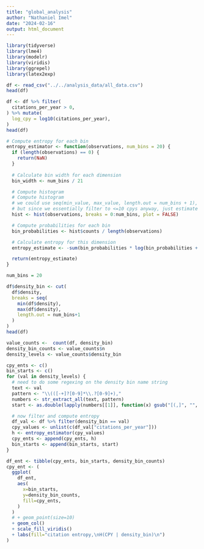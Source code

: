 ```yaml
---
title: "global_analysis"
author: "Nathaniel Imel"
date: "2024-02-16"
output: html_document
---
```


```r
library(tidyverse)
library(lme4)
library(modelr)
library(viridis)
library(ggrepel)
library(latex2exp)
```


```r
df <- read_csv("../../analysis_data/all_data.csv")
head(df)
```


```r

df <- df %>% filter(
  citations_per_year > 0,
) %>% mutate(
  log_cpy = log10(citations_per_year),
)
head(df)
```


```r


# Compute entropy for each bin
entropy_estimator <- function(observations, num_bins = 20) {
  if (length(observations) == 0) {
    return(NaN)
  }
  
  # Calculate bin width for each dimension
  bin_width <- num_bins / 21

  # Compute histogram
  # Compute histogram
  # we could use seq(min_value, max_value, length.out = num_bins + 1),
  # but since we essentially filter to <=10 cpys anyway, just estimate this range evenly
  hist <- hist(observations, breaks = 0:num_bins, plot = FALSE)

  # Compute probabilities for each bin
  bin_probabilities <- hist$counts / length(observations)

  # Calculate entropy for this dimension
  entropy_estimate <- -sum(bin_probabilities * log(bin_probabilities + 1e-16) / bin_width)  # Add small value to avoid log(0)

  return(entropy_estimate)
}

```


```r

num_bins = 20

df$density_bin <- cut(
  df$density, 
  breaks = seq(
    min(df$density), 
    max(df$density), 
    length.out = num_bins+1
  )
)
head(df)
```

```r


value_counts <-  count(df, density_bin)
density_bin_counts <- value_counts$n
density_levels <- value_counts$density_bin

cpy_ents <- c()
bin_starts <- c()
for (val in density_levels) {
  # need to do some regexing on the density bin name string
  text <- val
  pattern <- "\\(([-+]?[0-9]*\\.?[0-9]+),"
  numbers <- str_extract_all(text, pattern)
  start <- as.double(lapply(numbers[[1]], function(x) gsub("[(,]", "", x)))

  # now filter and compute entropy
  df_val <- df %>% filter(density_bin == val)
  cpy_values <- unlist(c(df_val["citations_per_year"]))
  h <- entropy_estimator(cpy_values)
  cpy_ents <- append(cpy_ents, h)
  bin_starts <- append(bin_starts, start)
}

df_ent <- tibble(cpy_ents, bin_starts, density_bin_counts)
cpy_ent <- (
  ggplot(
    df_ent,
    aes(
      x=bin_starts,      
      y=density_bin_counts,
      fill=cpy_ents,
    )
  )
  # + geom_point(size=10)
  + geom_col()
  + scale_fill_viridis()
  + labs(fill="citation entropy,\nH(CPY | density_bin)\n")
)

```